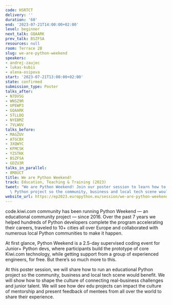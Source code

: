```yaml
---
code: HSRTCT
delivery: ''
duration: '60'
end: '2023-07-21T14:00:00+02:00'
level: beginner
next_talk: GQAARK
prev_talk: BSZFSA
resources: null
room: Terrace 2B
slug: we-are-python-weekend
speakers:
- andrej-zaujec
- lukas-kubis
- alena-osipova
start: '2023-07-21T13:00:00+02:00'
state: confirmed
submission_type: Poster
talks_after:
- N7DVSG
- WNSZ9R
- UPEWP3
- GQAARK
- STLLDQ
- NYEBMZ
- 7VLWUV
talks_before:
- MAGZUV
- ATGCBX
- 3XQWYC
- KFMCSK
- YZSTKK
- BSZFSA
- GDZU3R
talks_in_parallel:
- 8M8UCT
title: We are Python Weekend!
track: Education, Teaching & Training (2023)
tweet: "We are Python Weekend! Join our poster session to learn how to run an educational\
  \ Python project so the community, business and local tech scene would benefit\U0001F91D"
website_url: https://ep2023.europython.eu/session/we-are-python-weekend
---
```


code.kiwi.com community has been running Python Weekend — an educational community project — since 2016. Over the past 7 years we helped hundreds of Python developers complete the program accelerating their careers, traveled to 10+ cities all over Europe and collaborated with numerous local Python communities to make it happen.

At first glance, Python Weekend is a 2.5-day supervised coding event for Junior+ Python devs, where  participants build the prototype of core Kiwi.com technology, while getting support from a group of experienced engineers, for free. But there’s so much more to this.

At this poster session, we will share how to run an educational Python project so the community, business and local tech scene would benefit. We will show how to shape the culture of connecting real-business challenges and junior talent. We will see how dev edu projects can impact the culture of mentorship and present feedback of mentees from all over the world to share their experience.
